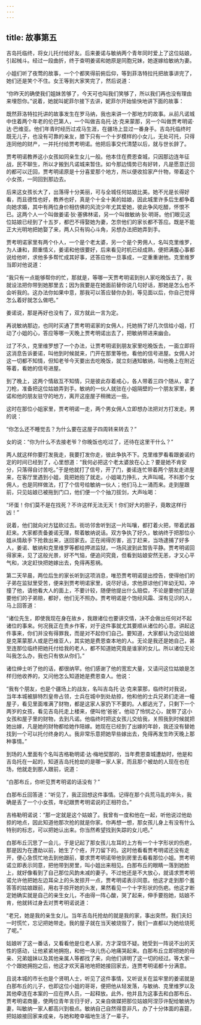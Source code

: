 ```yaml
---
---
---
```

title: 故事第五
---

吉岛托临终，将女儿托付给好友。后来姜诺与敏纳两个青年同时爱上了这位姑娘，引起械斗。经过一段曲折，终于查明姜诺和她原是同胞兄妹，她遂嫁给敏纳为妻。



小姐们听了夜莺的故事，一个个都笑得前俯后仰，等到菲洛特拉托把故事讲完了，她们还是笑个不住。女王等到大家笑完了，然后说道：

“你昨天的确使我们姐妹苦够了，今天可也叫我们笑够了，所以我们再也没有理由来埋怨你。”说着，她就叫妮菲尔接下去讲，妮菲尔开始愉快地讲下面的故事：

既然菲洛特拉托讲的故事发生在罗马纳，我也来讲一个那地方的故事。从前凡诺城中住着两个年老的伦巴第人，一个叫做吉岛托·达·克来蒙那，另一个叫做贾考明诺·达·巴维亚。他们年青时经历过戎马生涯，在疆场上显过一番身手。吉岛托临终时既无儿子，也没有可靠的亲友，膝下只有一个十岁模样的小女儿，无处可托，只得连同他的财产，一并托付给贾考明诺。他把后事交代清楚以后，就与世长辞了。

贾考明诺教养这小女孩如同亲生女儿一般。他本住在费恩查城，只因那边连年征战，民不聊生，所以才搬到凡诺城来暂住。如今那边情势已有好转，凡是愿意迁回的都可以迁回，贾考明诺原是十分喜爱那个地方，所以便收拾家产什物，带着这个小女孩，一同回到那边去。

后来这女孩长大了，出落得十分美丽，可与全城任何姑娘比美。她不光是长得好看，而且德性也好，教养也好，真是个十全十美的姑娘，因此城里许多后生都争着向她求婚，其中有两位身价相仿佛的风流少年尤其爱她，彼此争风吃醋，怀恨不已。这两个人一个叫做姜诺·狄·塞佛林诺，另一个叫做敏纳·狄·明哥。他们眼见这位姑娘已经到了十五岁，都巴不得娶她为妻，怎奈他们的家长都不答应。既是不能正大光明地把她娶了来，两人只有钩心斗角，另想办法把她弄到手。

贾考明诺家里有两个仆人，一个是个老太婆，另一个是个男佣人，名叫克里维罗，为人谦和，颇重情义，姜诺和他很要好，后来看见时机已经成熟，便把满腹心事都说给他听，求他多多帮忙成其好事，还答应他一旦事成，一定重重谢他。克里维罗当即对他说道：

“我只有一点能够帮你的忙，那就是，等哪一天贾考明诺到别人家吃晚饭去了，我就设法把你带到她那里去；因为我要是在她面前替你说几句好话，那她是怎么也不会听我的。这办法你如果中意，那我可以答应替你办到，等见面以后，你自己觉得怎么着好就怎么做吧。”

姜诺说，那是再好也没有了，双方就此一言为定。

再说敏纳那边，也同时买通了贾考明诺家的女佣人，托她捎了好几次信给小姐，打动了小姐的心，答应等哪一天晚上贾考明诺出去了，把敏纳带进来幽会。

过了不久，克里维罗想了一个办法，让贾考明诺到朋友家里吃晚饭去，一面立即将这消息告诉姜诺，叫他到时候就来，门开在那里等他，看他的信号进屋。女佣人对这一切都不知情，但知老爷今天要出去吃晚饭，就立刻通知敏纳，叫他晚上在附近等着，看她的信号进屋。

到了晚上，这两个情敌互不知情，只是彼此存着戒心，各人带着三四个随从，拿了刀枪，准备把这位姑娘弄到手。敏纳的一伙人就驻在小姐隔壁的一个朋友家里，姜诺和他的朋友驻守的地方，离开这座屋子稍微远一些。

这时在那位小姐家里，贾考明诺一走，两个男女佣人立即想办法把对方打发走。男的说：

“你怎么还不睡觉去？为什么要在这屋子四周转来转去？”

女的说：“你为什么不去接老爷？你晚饭也吃过了，还待在这里干什么？”

两人就这样你要打发我走，我要打发你走，彼此争执不下。克里维罗看看跟姜诺约定的时间已经到了，心里想道：“我何必把这个老太婆放在心上？要是她不肯安分，只落得自讨苦吃。”于是他就打了信号，开了门，姜诺连忙带着两个朋友走进屋来，在客厅里遇到小姐，竟把她抱了就走。小姐竭力挣扎，大声叫喊。不料那个女佣人，也是同样做法，打了个信号给敏纳一伙人；他们马上一涌而来。走到屋跟前，只见姑娘已被拖到门口，他们便一个个抽刀拔剑，大声吆喝：

“坏蛋！你们莫不是在找死？不许这样无法无天！你们好大的胆子，竟敢这样行凶！”

说着，他们就向对方猛砍过去。街坊邻舍听到这一片叫嚷，都打着火把，带着武器赶来。大家都责备姜诺无理，帮着敏纳说话。双方争执了好久，敏纳终于把那位小姐从情敌手下抢救出来，送回家去。正在闹得厉害，巡丁赶来，当场逮捕了好多人，姜诺、敏纳和克里维罗等都给押进监狱，一场风波到此暂告平静。贾考明诺回得家来，见了这般光景，好不气恼，便追问究竟，但看到姑娘安然无恙，才又心平气和，决定赶快把她嫁出去，免得再惹祸。

第二天早晨，两位后生的家长听到这项消息，唯恐贾考明诺提出控告，使得他们的子弟在监狱里受苦，便来到贾考明诺家里，说尽好话，求他原谅他们年幼无知，冲撞了他，请他看大人的面上，不要计较，随便他提出什么赔偿，不论是要他们还是要他们的子弟赔，都好，他们无不照办。贾考明诺是个饱经风霜、深有见识的人，马上回答道：

“诸位先生，即使我现在身在故乡，我跟诸位也要讲交情，决不会做出任何对不起诸位的事来。何况我正在贵乡作客，对于这件事就尤其要顺从诸位的心意。讲起这件事来，你们并没有得罪我，而是对不起你们自己。要知道，大家都认为这位姑娘是克莱蒙那人或是巴维亚人，其实她是费恩查本地的人。无论是我还是她自己，甚至连那位临终把她托付给我的老人，都不知道她究竟是谁家的女儿。所以诸位无论叫我怎么办，我也只有依从你们。”

诸位绅士听了他的话，都很纳罕。他们感谢了他的宽宏大量，又请问这位姑娘是怎样归他收养的，又问他怎么知道她是费恩查人。他说：

“我有个朋友，也是个疆场上的战友，名叫吉岛托·达·克来蒙那，临终时对我说，当年本城被腓特烈皇帝占领，士兵在城中到处劫掠，他和他的士兵兄弟们走进一幢屋子，看见里面堆满了财物，都是这家人家扔下不要的。人都逃光了，只剩下一个两岁的女孩，看见吉岛托走上楼来，便叫他‘爸爸’。他动了怜悯之心，就带了这小女孩和屋子里的财物，去到凡诺。他临终时把这女孩儿交给我，关照我到时候就把她出嫁，凡是她的财物都给她作陪嫁。她现在已经到了出嫁的年龄，我还没有替她找到一个可以托付终身的人。我非常乐意把她早些嫁出去，免得再发生昨天晚上那种事情。”

到场的人里面有个名叫吉格勒明诺·达·梅地契那的，当年费恩查城遭劫时，他是和吉岛托在一起的，知道吉岛托抢劫的是哪一家人家，而且那个被劫的人现在也在场，他就走到那人跟前，说道：

“白那布丘，你听见贾考明诺的话没有？”

白那布丘回答道：“听见了，我正回想这件事情。记得在那个兵荒马乱的年头，我确是丢了一个小女孩，年纪跟贾考明诺说的正相符合。”

吉格勒明诺说：“那一定就是这个姑娘了。我曾有一度和他在一起，听他说过他劫掠的地点，因此知道他那次抢的就是你家。你再想一想，那女孩儿身上有没有什么特别的标志，可以把她认出来。你当然希望找到失踪的女儿吧。”

白那布丘沉思了一会儿，于是记起了那女孩儿左耳的上方有一个十字形状的伤疤，那是因为在遭劫以前，她生了个疮，开刀留下的。这时他看看贾考明诺还没有走开，便心急慌忙地去到他跟前，要求贾考明诺带他到房里去看看那位小姐。贾考明诺立即表示同意，把他带到房里，叫小姐出来相见。白那布丘的眼睛一落到她脸上，就好像看到了自己那位风韵未减的妻子。不过他还是不大放心，就请求贾考明诺允许他把她左边耳朵上的头发掠开一点，贾考明诺表示同意。他这才走到那个羞答答的姑娘跟前，用右手掠开她的头发，果然看见一个十字形状的伤疤。他这才断定她确实就是自己的亲生女儿，不由得一阵心酸，哭了起来，伸手要抱她，姑娘不肯，他就转过身去对贾考明诺说道：

“老兄，她是我的亲生女儿。当年吉岛托抢劫的就是我的家，事出突然，我们夫妇一时慌忙，忘记把她带走。我的屋子就在当天被烧毁了，我们一直都以为她给烧死了呢。”

姑娘听了这一番话，又看看他是位老人家，方才深信不疑。她受到一阵说不出的天性的感动，让他紧紧地拥抱，和他一块儿伤心地痛哭起来。白那布丘立即把她的母亲、兄弟姐妹以及其他亲属人等都找了来，向他们讲明了这一切的经过。等大家一个个跟她拥抱之后，他这才欢天喜地地把她接回家去，连贾考明诺都十分满意。

且说本城的市长也是个贤明人士，听见了这件事情，又听说关在监牢里的姜诺就是白那布丘的儿子，也即这位小姐的哥哥，便把他从轻发落，与敏纳、克里维罗以及其他牵连在本案的一应在押人员，一起释放。此外，他并且为这事去和白那布丘、贾考明诺商量，使两位青年言归于好，又亲自做媒把那位姑娘阿涅莎许配给敏纳为妻，叫敏纳一家人都高兴到极点。敏纳自己自然得意非凡，办了十分体面的喜筵，把姑娘接回家来成亲，与她和睦幸福地生活了一辈子。